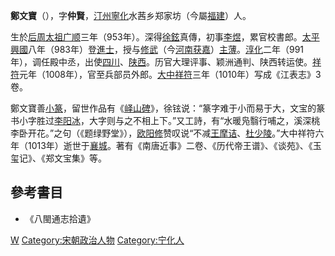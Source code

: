 '''鄭文寶'''（{{bd|953年||1013年|catIdx=Z}}），字'''仲賢'''，[[汀州|汀州]][[寧化|寧化]]水茜乡郑家坊（今屬[[福建|福建]]）人。

生於[[后周太祖|后周太祖]][[广顺|广顺]]三年（953年）。深得[[徐鉉|徐鉉]]真傳，初事[[李煜|李煜]]，累官校書郎。[[太平興國|太平興國]]八年（983年）登[[進士|進士]]，授与[[修武|修武]]（今[[河南|河南]][[获嘉|获嘉]]）[[主薄|主薄]]。[[淳化|淳化]]二年（991年），调任殿中丞，出使[[四川|四川]]、[[陕西|陕西]]。历官大理评事、颖洲通判、陕西转运使。[[大中祥符|祥符]]元年（1008年），官至兵部员外郎。[[大中祥符|大中祥符]]三年（1010年）写成《江表志》3卷。

鄭文寶善[[小篆|小篆]]，留世作品有《[[峄山碑|峄山碑]]》，徐铉说：“篆字难于小而易于大，文宝的篆书小字胜过[[李阳冰|李阳冰]]，大字则与之不相上下。”又工詩，有“水暖凫翳行哺之，溪深桃李卧开花。”之句（《题绿野堂》），[[欧阳修|欧阳修]]赞叹说“不减[[王摩诘|王摩诘]]、[[杜少陵|杜少陵]]。”大中祥符六年（1013年）逝世于[[襄城|襄城]]。著有《南唐近事》二卷、《历代帝王谱》、《谈苑》、《玉玺记》、《郑文宝集》等。

==參考書目==
* 《八閩通志拾遺》

{{DEFAULTSORT:Z}}
[[Category:郑姓|W]]
[[Category:宋朝政治人物|Category:宋朝政治人物]]
[[Category:宁化人|Category:宁化人]]